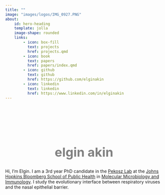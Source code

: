 ```yaml
---
title: ""
image: "images/logos/IMG_0927.PNG"
about:
    id: hero-heading
    template: jolla
    image-shape: rounded
    links:
        - icon: box-fill
          text: projects
          href: projects.qmd
        - icon: book
          text: papers
          href: papers/index.qmd
        - icon: github
          text: github
          href: https://github.com/elginakin
        - icon: linkedin
          text: linkedin
          href: https://www.linkedin.com/in/elginakin
---
```


<div style="display: flex; flex-direction: column; justify-content: center; align-items: center; min-height: 10vh;">

  <span style="color: grey; font-weight: 700; font-size: 40px;">elgin akin</span>
  
  <p>Hi, I'm Elgin. I am a 3rd year PhD candidate in the <a href="https://pekoszlab.com">Pekosz Lab</a> at the <a href="https://publichealth.jhu.edu/">Johns Hopkins Bloomberg School of Public Health</a> in <a href="https://publichealth.jhu.edu/departments/molecular-microbiology-and-immunology">Molecular Microbiology and Immunology</a>. I study the evolutionary interface between respiratory viruses and the nasal epithelial barrier.</p>
</div>

